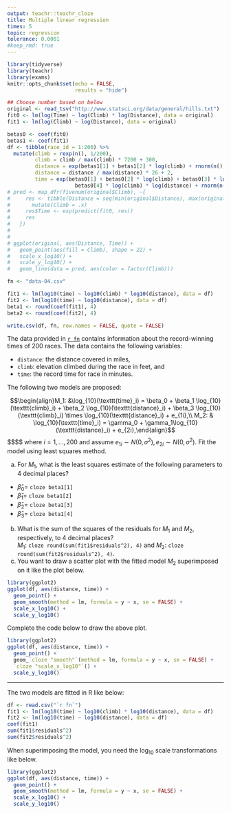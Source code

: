 ```yaml
---
output: teachr::teachr_cloze
title: Multiple linear regression
times: 5
topic: regression
tolerance: 0.0001
#keep_rmd: true
---
```


```r
library(tidyverse)
library(teachr)
library(exams)
knitr::opts_chunk$set(echo = FALSE,
                      results = "hide")

## Choose number based on below
original <- read_tsv("http://www.statsci.org/data/general/hills.txt")
fit0 <- lm(log(Time) ~ log(Climb) * log(Distance), data = original)
fit1 <- lm(log(Climb) ~ log(Distance), data = original)

betas0 <- coef(fit0)
betas1 <- coef(fit1)
df <- tibble(race_id = 1:200) %>% 
  mutate(climb = rexp(n(), 1/200),
         climb = climb / max(climb) * 7200 + 300,
         distance = exp(betas1[1] + betas1[2] * log(climb) + rnorm(n(), 0, sigma(fit1))),
         distance = distance / max(distance) * 26 + 2,
         time = exp(betas0[1] + betas0[2] * log(climb) + betas0[3] * log(distance) + 
                      betas0[4] * log(climb) * log(distance) + rnorm(n(), 0, sigma(fit0))))
# pred <- map_dfr(fivenum(original$Climb), ~{
#     res <- tibble(Distance = seq(min(original$Distance), max(original$Distance), length.out = 1000)) %>% 
#       mutate(Climb = .x)
#     res$Time <- exp(predict(fit0, res))
#     res
#   })
#   
# 
# ggplot(original, aes(Distance, Time)) +
#   geom_point(aes(fill = Climb), shape = 22) + 
#   scale_x_log10() +
#   scale_y_log10() +
#   geom_line(data = pred, aes(color = factor(Climb)))

fn <- "data-04.csv"

fit1 <- lm(log10(time) ~ log10(climb) * log10(distance), data = df)
fit2 <- lm(log10(time) ~ log10(distance), data = df)
beta1 <- round(coef(fit1), 4)
beta2 <- round(coef(fit2), 4)

write.csv(df, fn, row.names = FALSE, quote = FALSE)
```   


The data provided in [`r fn`](`r fn`) contains information about the record-winning times of 200 races. The data contains the following variables:

* `distance`: the distance covered in miles,
* `climb`: elevation climbed during the race in feet, and
* `time`: the record time for race in minutes.

The following two models are proposed:

$$\begin{align}M_1: &\log_{10}(\texttt{time}_i) = \beta_0 + \beta_1 \log_{10}(\texttt{climb}_i) + \beta_2 \log_{10}(\texttt{distance}_i) + \beta_3 \log_{10}(\texttt{climb}_i) \times \log_{10}(\texttt{distance}_i) + e_{1i},\\ M_2: & \log_{10}(\texttt{time}_i) = \gamma_0 + \gamma_1\log_{10}(\texttt{distance}_i) + e_{2i},\end{align}$$
$$$$
where $i = 1, ..., 200$ and assume $e_{1i}\sim N(0, \sigma^2), e_{2i} \sim N(0, \sigma^2)$. Fit the model using least squares method. 


a) For $M_1$, what is the least squares estimate of the following parameters to 4 decimal places? 
  * $\hat{\beta}_0 =$ `cloze beta1[1]`
  * $\hat{\beta}_1 =$ `cloze beta1[2]`
  * $\hat{\beta}_2 =$ `cloze beta1[3]`
  * $\hat{\beta}_3 =$ `cloze beta1[4]`
b) What is the sum of the squares of the residuals for $M_1$ and $M_2$, respectively, to 4 decimal places?  
$M_1$: `cloze round(sum(fit1$residuals^2), 4)` and $M_2$: `cloze round(sum(fit2$residuals^2), 4)`.
c) You want to draw a scatter plot with the fitted model $M_2$ superimposed on it like the plot below.
```r
library(ggplot2)
ggplot(df, aes(distance, time)) +
  geom_point() + 
  geom_smooth(method = lm, formula = y ~ x, se = FALSE) +
  scale_x_log10() + 
  scale_y_log10()
```

Complete the code below to draw the above plot.
```r
library(ggplot2)
ggplot(df, aes(distance, time)) +
  geom_point() + 
  geom_`cloze "smooth"`(method = lm, formula = y ~ x, se = FALSE) +
  `cloze "scale_x_log10"`() + 
  scale_y_log10()
```

---

The two models are fitted in R like below:

```r
df <- read.csv("`r fn`")
fit1 <- lm(log10(time) ~ log10(climb) * log10(distance), data = df)
fit2 <- lm(log10(time) ~ log10(distance), data = df)
coef(fit1)
sum(fit1$residuals^2)
sum(fit2$residuals^2)
```

When superimposing the model, you need the $\log_{10}$ scale transformations like below.

```r
library(ggplot2)
ggplot(df, aes(distance, time)) +
  geom_point() + 
  geom_smooth(method = lm, formula = y ~ x, se = FALSE) +
  scale_x_log10() + 
  scale_y_log10()
```

